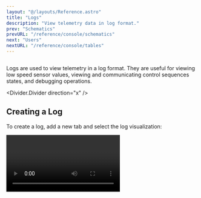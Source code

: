 ```yaml
---
layout: "@/layouts/Reference.astro"
title: "Logs"
description: "View telemetry data in log format."
prev: "Schematics"
prevURL: "/reference/console/schematics"
next: "Users"
nextURL: "/reference/console/tables"
---
```




<Diagram style="height: 300px" preview>
  <Image
    client:only="react"
    id="console/logs/thumbnail"
    themed={false}
    style={{
      width: "500px",
      position: "absolute",
      left: "50%",
      transform: "translateX(-50%)",
      borderRadius: "1.5rem",
      boxShadow: "-1rem -1rem 1rem 3px var(--pluto-gray-l1-15)",
    }}
  />
</Diagram>

Logs are used to view telemetry in a log format. They are useful for viewing low speed
sensor values, viewing and communicating control sequences states, and debugging
operations.

<Divider.Divider direction="x" />

## Creating a Log

To create a log, add a new tab and select the log visualization:

<Video client:only="react" id="console/logs/log-create" />

<Note.Note variant="warning">
  Make sure that you are working in an active
  [workspace](/reference/console/workspaces)! If your log is not created in a workspace,
  it will not be saved permanently to Synnax.
</Note.Note>

<Divider.Divider direction="x" />

## Choosing a Channel

To start viewing data, the only option you need to select is the channel to
view data from. You can do this by clicking on the channel dropdown in the
visualization toolbar.

<Video client:only="react" id="console/logs/choose-channel" />

<Divider.Divider direction="x" />

## Pausing and Scrolling

To view historical data previously logged, simply scroll up. This will automatically
freeze the log window and allow you to scroll through the data. To resume live
logging, simply scroll back down to the bottom of the log window.

<Video client:only="react" id="console/logs/scrollback" />

### Using the Pause/Play Button

You can also pause and resume live logging by clicking the pause/play button the top
right corner of the log window.

<Video client:only="react" id="console/logs/pause-play" />
